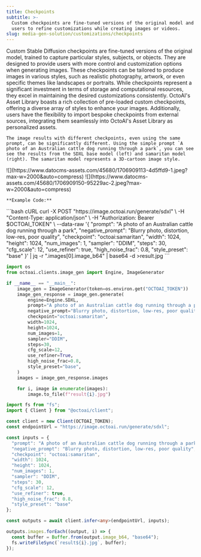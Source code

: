```yaml
---
title: Checkpoints
subtitle: >-
  Custom checkpoints are fine-tuned versions of the original model and allow
  users to refine customizations while creating images or videos.
slug: media-gen-solution/customizations/checkpoints
---
```



Custom Stable Diffusion checkpoints are fine-tuned versions of the original model, trained to capture particular styles, subjects, or objects. They are designed to provide users with more control and customization options when generating images. These checkpoints can be tailored to produce images in various styles, such as realistic photography, artwork, or even specific themes like landscapes or portraits.
While checkpoints represent a significant investment in terms of storage and computational resources, they excel in maintaining the desired customizations consistently. OctoAI's Asset Library boasts a rich collection of pre-loaded custom checkpoints, offering a diverse array of styles to enhance your images. Additionally, users have the flexibility to import bespoke checkpoints from external sources, integrating them seamlessly into OctoAI's Asset Library as personalized assets.

    The image results with different checkpoints, even using the same prompt, can be significantly different. Using the simple prompt `A photo of an Australian cattle dog running through a park`, you can see see the results from the SDXL base model (left) and samaritan model (right). The samaritan model represents a 3D-cartoon image style. 

<CardGroup cols={2}>
  <Card title="Using SDXL base model">
 ![](https://www.datocms-assets.com/45680/1706909113-4d5ffd9-1.jpeg?max-w=2000&auto=compress) 
  </Card>
  <Card title="Using samaritan checkpoint">
 ![](https://www.datocms-assets.com/45680/1706909150-95229ac-2.jpeg?max-w=2000&auto=compress) 
  </Card>
</CardGroup>

    **Example Code:**
<CodeGroup>
```bash cURL
curl -X POST "https://image.octoai.run/generate/sdxl" \
    -H "Content-Type: application/json" \
    -H "Authorization: Bearer $OCTOAI_TOKEN" \
    --data-raw '{
        "prompt": "A photo of an Australian cattle dog running through a park",
        "negative_prompt": "Blurry photo, distortion, low-res, poor quality",
        "checkpoint": "octoai:samaritan",
        "width": 1024,
        "height": 1024,
        "num_images": 1,
        "sampler": "DDIM",
        "steps": 30,
        "cfg_scale": 12,
        "use_refiner": true,
        "high_noise_frac": 0.8,
        "style_preset": "base"
    }' | jq -r ".images[0].image_b64" | base64 -d >result.jpg
```

```Python Python
import os
from octoai.clients.image_gen import Engine, ImageGenerator

if __name__ == "__main__":
    image_gen = ImageGenerator(token=os.environ.get("OCTOAI_TOKEN"))
    image_gen_response = image_gen.generate(
        engine=Engine.SDXL,
        prompt="A photo of an Australian cattle dog running through a park",
        negative_prompt="Blurry photo, distortion, low-res, poor quality",
        checkpoint="octoai:samaritan",
        width=1024,
        height=1024,
        num_images=1,
        sampler="DDIM",
        steps=30,
        cfg_scale=12,
        use_refiner=True,
        high_noise_frac=0.8,
        style_preset="base",
    )
    images = image_gen_response.images

    for i, image in enumerate(images):
        image.to_file(f"result{i}.jpg")
```
```typescript Typescript
import fs from "fs";
import { Client } from "@octoai/client";

const client = new Client(OCTOAI_TOKEN);
const endpointUrl = "https://image.octoai.run/generate/sdxl";

const inputs = {
  "prompt": "A photo of an Australian cattle dog running through a park",
  "negative_prompt": "Blurry photo, distortion, low-res, poor quality",
  "checkpoint": "octoai:samaritan",
  "width": 1024,
  "height": 1024,
  "num_images": 1,
  "sampler": "DDIM",
  "steps": 30,
  "cfg_scale": 12,
  "use_refiner": true,
  "high_noise_frac": 0.8,
  "style_preset": "base"
};

const outputs = await client.infer<any>(endpointUrl, inputs);

outputs.images.forEach((output, i) => {
  const buffer = Buffer.from(output.image_b64, "base64");
  fs.writeFileSync(`result${i}.jpg`, buffer);
});
```
</CodeGroup>

